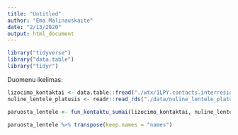 ```yaml
---
title: "Untitled"
author: "Ema Malinauskaite"
date: "2/13/2020"
output: html_document
---
```


```r
library("tidyverse")
library("data.table")
library("tidyr")
```


Duomenu ikelimas:
```r
lizocimo_kontaktai <- data.table::fread("./wtx/1LPY.contacts.interresidue.table")
nuline_lentele_platusis <- readr::read_rds("./data/nuline_lentele_platusis.rds")
```


```r
paruosta_lentele <- fun_kontaktu_sumai(lizocimo_kontaktai, nuline_lentele_platusis)

paruosta_lentele %>% transpose(keep.names = "names")
```
